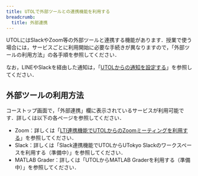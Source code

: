 ```yaml
---
title: UTOLで外部ツールとの連携機能を利用する
breadcrumb:
  title: 外部連携
---
```


UTOLにはSlackやZoom等の外部ツールと連携する機能があります．授業で使う場合には，サービスごとに利用開始に必要な手続きが異なりますので，「外部ツールの利用方法」の各手順を参照してください．

なお，LINEやSlackを経由した通知は，「[UTOLからの通知を設定する](/utol/notification/)」を参照してください．

## 外部ツールの利用方法

コーストップ画面で，「外部連携」欄に表示されているサービスが利用可能です．詳しくは以下の各ページを参照してください．

- Zoom：詳しくは「[LTI連携機能でUTOLからのZoomミーティングを利用する](/utol/lecturers/integrations/zoom/)」を参照してください．
- Slack：詳しくは「Slack連携機能でUTOLからUTokyo Slackのワークスペースを利用する（準備中）」を参照してください．
- MATLAB Grader：詳しくは「UTOLからMATLAB Graderを利用する（準備中）」を参照してください．
